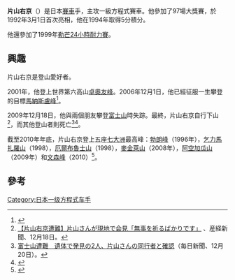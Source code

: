 {{Infobox F1 driver
| Name = 片山右京
| Image = Ukyo Katayama 2008.jpg
| Caption = Katayama in 2008
| Nationality = {{flagicon|Japan}} 
| birth_date = {{birth date and age|1963|5|29|df=y}} 
| birth_place = {{JPN}}[[神奈川縣|神奈川縣]][[相模原市|相模原市]]
| Years = [[1992年世界一級方程式錦標賽|1992]]–[[1997年世界一級方程式錦標賽|1997]]
| Team(s) =  [[Larrousse|Larrousse]]，[[泰瑞爾車隊|泰瑞爾]]，[[米納爾迪車隊|米納爾迪]]
| Races = 97（95次起步）
| Championships = 0
| Wins = 0
| Podiums = 0
| Poles = 0
| Fastest laps = 0
| Points = 5
| First race = [[1992年南非大獎賽|1992年南非大獎賽]]
| First win = 
| Last win = 
| Last race = [[1997年歐洲大獎賽|1997年歐洲大獎賽]]
}}

'''片山右京'''（{{bd|1963年|5月29日}}）是日本[[賽車|賽車]]手，主攻一級方程式賽車。他參加了97場大獎賽，於1992年3月1日首次亮相，他在1994年取得5分積分。

他還參加了1999年[[勒芒24小時耐力賽|勒芒24小時耐力賽]]。

==興趣==
片山右京是登山愛好者。

2001年，他登上世界第六高山[[卓奧友峰|卓奧友峰]]。2006年12月1日，他已經征服一生攀登的目標[[馬納斯盧峰|馬納斯盧峰]]<ref>{{cite news|url=http://www.autosport.com/news/grapevine.php/id/55853|title=Katayama scales Mt. Manaslu|publisher=Autosport.com|date=2006-12-01|accessdate=2006-12-01|archive-date=2006-12-08|archive-url=https://web.archive.org/web/20061208083337/http://www.autosport.com/news/grapevine.php/id/55853|dead-url=no}}</ref>。

2009年12月18日，他與兩個朋友攀登[[富士山|富士山]]時失踪。最終，片山右京自行下山<ref>[http://sankei.jp.msn.com/affairs/disaster/091218/dst0912181755027-n1.htm 【片山右京遭難】片山さんが現地で会見「無事を祈るばかりです」] {{webarchive|url=https://web.archive.org/web/20101121122355/http://sankei.jp.msn.com/affairs/disaster/091218/dst0912181755027-n1.htm |date=2010-11-21 }}、産経新聞、12月18日。</ref>，而其他登山者則死亡<ref>[https://archive.is/20120722141958/mainichi.jp/select/jiken/news/20091220k0000m040041000c.html 富士山遭難　遺体で発見の2人、片山さんの同行者と確認]（毎日新聞、12月20日）。</ref><ref>{{cite news|url=http://mdn.mainichi.jp/mdnnews/news/20091219p2a00m0na014000c.html |title=Former F1 driver Katayama says fellow climbers died on Mount Fuji |publisher=[[Mainichi_Shimbun|Mainichi Shimbun]] |date=2009-12-19 |accessdate=2009-12-19 |deadurl=yes |archiveurl=https://archive.is/20120710095108/http://mdn.mainichi.jp/mdnnews/news/20091219p2a00m0na014000c.html |archivedate=2012-07-10 }} </ref>。

截至2010年年底，片山右京登上五座[[七大洲|七大洲]]最高峰：[[勃朗峰|勃朗峰]]（1996年），[[乞力馬扎羅山|乞力馬扎羅山]]（1998），[[厄爾布魯士山|厄爾布魯士山]]（1998），[[麥金萊山|麥金萊山]]（2008年），[[阿空加瓜山|阿空加瓜山]]（2009年）和[[文森峰|文森峰]]（2010）<ref>{{cite news|url=http://ukyo-katayama.cocolog-nifty.com/ukyo/2010/12/post-9e3d.html|title=ビンソンマシフ登頂成功|publisher=Ukyo Katayama official website|date=2010-12-27|accessdate=2011-01-20|archive-url=https://web.archive.org/web/20101230201821/http://ukyo-katayama.cocolog-nifty.com/ukyo/2010/12/post-9e3d.html|archive-date=2010-12-30|dead-url=yes}}</ref>。

==參考==
<references/>

[[Category:日本一级方程式车手|Category:日本一级方程式车手]]